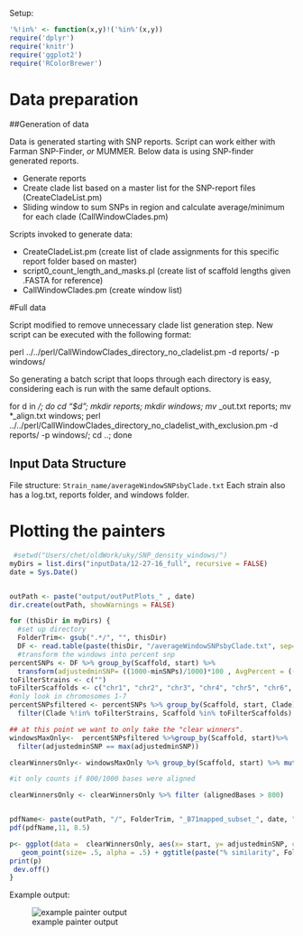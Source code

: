 
Setup:

```r
'%!in%' <- function(x,y)!('%in%'(x,y))
require('dplyr')
require('knitr')
require('ggplot2')
require('RColorBrewer')

```
# Data preparation


##Generation of data

Data is generated starting with SNP reports.  Script can work either with Farman SNP-Finder, *or* MUMMER.  Below data is using SNP-finder generated reports.

* Generate reports
* Create clade list based on a master list for the SNP-report files (CreateCladeList.pm) 
* Sliding window to sum SNPs in region and calculate average/minimum for each clade (CallWindowClades.pm)

Scripts invoked to generate data:

* CreateCladeList.pm (create list of clade assignments for this specific report folder based on master)
* script0_count_length_and_masks.pl (create list of scaffold lengths given .FASTA for reference)
* CallWindowClades.pm (create window list)

#Full data

Script modified to remove unnecessary clade list generation step.  New script can be executed with the following format:

perl ../../perl/CallWindowClades_directory_no_cladelist.pm -d reports/ -p windows/

So generating a batch script that loops through each directory is easy, considering each is run with the same default options.

for d in */; do     cd "$d";     mkdir reports;     mkdir windows;     mv *_out.txt reports;     mv *_align.txt windows;     perl ../../perl/CallWindowClades_directory_no_cladelist_with_exclusion.pm -d reports/ -p windows/;     cd ..; done

## Input Data Structure

File structure:
`Strain_name/averageWindowSNPsbyClade.txt`
Each strain also has a log.txt, reports folder, and windows folder.


# Plotting the painters

```r
 #setwd("Users/chet/oldWork/uky/SNP_density_windows/")
myDirs = list.dirs("inputData/12-27-16_full", recursive = FALSE)
date = Sys.Date()


outPath <- paste("output/outPutPlots_" , date)
dir.create(outPath, showWarnings = FALSE)

for (thisDir in myDirs) {
  #set up directory
  FolderTrim<- gsub(".*/", "", thisDir) 
  DF <- read.table(paste(thisDir, "/averageWindowSNPsbyClade.txt", sep=""), header=TRUE, fill = TRUE)
  #transform the windows into percent snp
percentSNPs <- DF %>% group_by(Scaffold, start) %>%
  transform(adjustedminSNP= ((1000-minSNPs)/1000)*100 , AvgPercent = ((1000-avgnumSNPs)/1000*100))
toFilterStrains <- c("")
toFilterScaffolds <- c("chr1", "chr2", "chr3", "chr4", "chr5", "chr6", "chr7")
#only look in chromosomes 1-7
percentSNPsfiltered <- percentSNPs %>% group_by(Scaffold, start, Clade) %>%
  filter(Clade %!in% toFilterStrains, Scaffold %in% toFilterScaffolds)

## at this point we want to only take the "clear winners".
windowsMaxOnly<-  percentSNPsfiltered %>%group_by(Scaffold, start)%>%
  filter(adjustedminSNP == max(adjustedminSNP))

clearWinnersOnly<- windowsMaxOnly %>% group_by(Scaffold, start) %>% mutate( count=n()) %>% filter(count ==1) 

#it only counts if 800/1000 bases were aligned

clearWinnersOnly <- clearWinnersOnly %>% filter (alignedBases > 800)


pdfName<- paste(outPath, "/", FolderTrim, "_B71mapped_subset_", date, "12-27-16.pdf", sep="")
pdf(pdfName,11, 8.5)

p<- ggplot(data =  clearWinnersOnly, aes(x= start, y= adjustedminSNP, color= Clade))+facet_wrap(~Scaffold, ncol = 1)+ylab("% similarity")+xlab("chrom pos")+
   geom_point(size= .5, alpha = .5) + ggtitle(paste("% similarity", FolderTrim, "mapped to B71.   " , date))+ ylim(c(0, 100))
print(p)
 dev.off()
} 

```

Example output:

![example painter output](example_painter.png)
